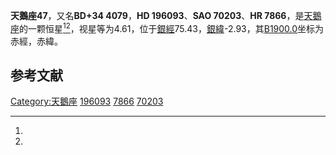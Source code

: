 {{Starbox begin
| name = 天鵝座47
}}
{{Starbox observe
| epoch = [[J2000.0|J2000.0]]
| constell = [[天鵝座|天鵝座]]<ref name=SIMBAD>{{cite web
 | url=http://simbad.u-strasbg.fr/simbad/sim-id?Ident=HR+7866
 | title=Pulsating variable Star
 | publisher=Centre de Données astronomiques de Strasbourg
 | work=SIMBAD
 | accessdate=2012-07-13
 | archive-date=2019-06-09
 | archive-url=https://web.archive.org/web/20190609053928/http://simbad.u-strasbg.fr/simbad/sim-id?Ident=HR+7866
 }}</ref><ref name=DATA>{{cite web
 | url=http://vizier.u-strasbg.fr/viz-bin/VizieR-5?-out.add=.&-source=5050&-corr=PK=HR&-out.max=9999&HR=7866
 | title=VizieR Detailed Page
 | accessdate=2012-07-13
 | archive-date=2016-03-05
 | archive-url=https://web.archive.org/web/20160305091352/http://vizier.u-strasbg.fr/viz-bin/VizieR-5?-out.add=.&-source=5050&-corr=PK=HR&-out.max=9999&HR=7866
 | dead-url=no
 }}</ref>
| 星官 = 
| ra = {{RA|20|33|54.2}}<ref name=SIMBAD /><ref name=DATA />
| dec = {{DEC|+35|15|3}}<ref name=SIMBAD /><ref name=DATA />
| appmag_v = 4.61<ref name=SIMBAD /><ref name=DATA />
}}
{{Starbox character
| class = K2Ib+B3V<ref name=SIMBAD /><ref name=DATA />
| b-v = 1.6<ref name=SIMBAD /><ref name=DATA />
| u-b = 0.78<ref name=SIMBAD /><ref name=DATA />
| r-i = 0.99<ref name=SIMBAD /><ref name=DATA />
| variable = 
}}
{{Starbox astrometry
| radial_v = 0.78
| prop_mo_ra = -4
| parallax = 0.002
| p_error = 
}}
{{Starbox catalog
| names =BD+34 4079，[[SAO星表|SAO]] 70203，[[HD星表|HD]] 196093，[[HR星表|HR]] 7866}}
{{Starbox reference |Simbad=HR+7866}}
{{Starbox end}}

'''天鵝座47'''，又名'''BD+34 4079'''，'''HD 196093'''、'''SAO 70203'''、'''HR 7866'''，是[[天鵝座|天鵝座]]的一颗恒星<ref name=SIMBAD /><ref name=DATA />，视星等为4.61，位于[[銀道座標系|銀經]]75.43，[[銀道座標系|銀緯]]-2.93，其[[B1900.0|B1900.0]]坐标为赤經{{RA|20|30|0.7}}，赤緯{{DEC|+34|-2.93|30}}。

== 参考文献 ==
{{reflist}}

{{star-stub}}

{{天鵝座恒星}}
{{星官|天津|9|40}}
[[Category:天鵝座|Category:天鵝座]]
[[Category:HD和HDE天體|196093]]
[[Category:HR天體|7866]]
[[Category:SAO天體|70203]]